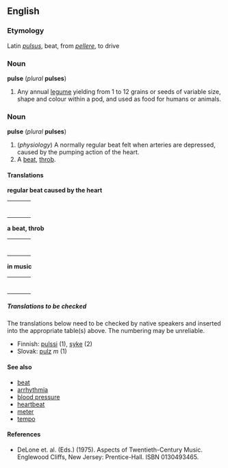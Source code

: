 ==English==
=== Etymology ===
Latin ''[[pulsus]]'', beat, from ''[[pellere]]'', to drive

===Noun===
'''pulse''' (''plural'' '''pulses''')

#Any annual [[legume]] yielding from 1 to 12 grains or seeds of variable size, shape and colour within a pod, and used as food for humans or animals.

===Noun===
'''pulse''' (''plural'' '''pulses''')

#(''physiology'') A normally regular beat felt when arteries are depressed, caused by the pumping action of the heart.
#A [[beat]], [[throb]].
<!--possible copyvio
#(''music'') A periodically recurring short stimulus, perceived as points in time. (DeLone et. al. (Eds.), 1975, chap. 3) Often the stimuli are defined as identical (Cooper & Meyer, 1960).
-->

==== Translations ====

'''regular beat caused by the heart'''
{| border=0  width=100%
|-
|bgcolor="#FFFFE0" valign=top width=48%|
{|
<!--Put translations for languages from A to I here-->
|}
| width=1% |
|bgcolor="#FFFFE0" valign=top width=48%|
{|
<!--Put translations for languages from J to Z here-->
|}
|}

'''a beat, throb'''
{| border=0  width=100%
|-
|bgcolor="#FFFFE0" valign=top width=48%|
{|
<!--Put translations for languages from A to I here-->
|}
| width=1% |
|bgcolor="#FFFFE0" valign=top width=48%|
{|
<!--Put translations for languages from J to Z here-->
|}
|}

'''in music'''
{| border=0  width=100%
|-
|bgcolor="#FFFFE0" valign=top width=48%|
{|
<!--Put translations for languages from A to I here-->
|}
| width=1% |
|bgcolor="#FFFFE0" valign=top width=48%|
{|
<!--Put translations for languages from J to Z here-->
|}
|}

=====Translations to be checked=====
<!--Remove this section once all of the translations below have been moved into the tables above.-->

The translations below need to be checked by native speakers and inserted into the appropriate table(s) above.  The numbering may be unreliable.

*Finnish: [[pulssi]] (1), [[syke]] (2)
*Slovak: [[pulz]] ''m'' (1)

====See also====
*[[beat]]
*[[arrhythmia]]
*[[blood pressure]]
*[[heartbeat]]
*[[meter]]
*[[tempo]]

====References====
*DeLone et. al. (Eds.) (1975). Aspects of Twentieth-Century Music. Englewood Cliffs, New Jersey: Prentice-Hall. ISBN 0130493465.